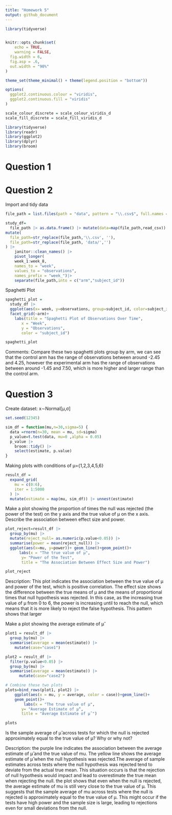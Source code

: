 ```yaml
---
title: "Homework 5"
output: github_document
---
```


```r
library(tidyverse)


knitr::opts_chunk$set(
	echo = TRUE,
	warning = FALSE,
  fig.width = 6,
  fig.asp = .6,
  out.width = "90%"
)

theme_set(theme_minimal() + theme(legend.position = "bottom"))

options(
  ggplot2.continuous.colour = "viridis",
  ggplot2.continuous.fill = "viridis"
)

scale_colour_discrete = scale_colour_viridis_d
scale_fill_discrete = scale_fill_viridis_d
```



```r
library(tidyverse)
library(readr)
library(ggplot2)
library(dplyr)
library(broom)
```

# Question 1

# Question 2
Import and tidy data
```r

file_path = list.files(path = "data", pattern = "\\.csv$", full.names = TRUE)

study_df=
  file_path |> as.data.frame() |> mutate(data=map(file_path,read_csv)) |> as.tibble() |> unnest(data) |> 
mutate(
  file_path=str_replace(file_path,'\\.csv', ''),
  file_path=str_replace(file_path, 'data/','')
) |> 
    janitor::clean_names() |> 
    pivot_longer(
    week_1:week_8,
    names_to = "week", 
    values_to = "observations",
    names_prefix = "week_")|> 
    separate(file_path,into = c("arm","subject_id"))


```

Spaghetti Plot
```r
spaghetti_plot =
  study_df |> 
  ggplot(aes(x= week, y=observations, group=subject_id, color=subject_id))+geom_line()+
  facet_grid(~arm)+
    labs(title = "Spaghetti Plot of Observations Over Time",
       x = "Week",
       y = "Observations",
       color = "subject_id")

spaghetti_plot
```
Comments: Compare these two spaghetti plots group by arm, we can see that the 
control arm has the range of observations between around -2.45 and 4.25, however
the experimental arm has the range of observations between around -1.45 and 7.50,
which is more higher and larger range than the control arm.

# Question 3
Create dataset: x∼Normal[μ,σ]
```r
set.seed(12345)

sim_df = function(mu,n=30,sigma=5) {
  data =rnorm(n=30, mean = mu, sd=sigma)
  p_value=t.test(data, mu=0 ,alpha = 0.05)
  p_value |> 
    broom::tidy() |> 
    select(estimate, p.value)
}

```


Making plots with conditions of μ={1,2,3,4,5,6}
```r
result_df = 
  expand_grid(
    mu = c(0:6),
    iter = 1:5000
  ) |> 
  mutate(estimate = map(mu, sim_df)) |> unnest(estimate)

```

Make a plot showing the proportion of times the null was rejected (the power of the test) on the y axis and the true value of μ on the x axis. Describe the association between effect size and power.

```r
plot_reject=result_df |>
  group_by(mu) |> 
  mutate(reject_null= as.numeric(p.value<0.05)) |> 
  summarise(power = mean(reject_null)) |>
  ggplot(aes(x=mu, y=power))+ geom_line()+geom_point()+
      labs(x = "The true value of μ",
       y= "Power of the Test",
       title = "The Association Between Effect Size and Power")

plot_reject

```

Description: This plot indicates the association between the true value of μ and power of the test, which is positive correlation. The effect size shows the difference between the true means of μ and the means of proportional times that null hypothesis was rejected. In this case, as the increasing true value of μ from 0 to 6, the power is increasing until to reach the null, which means that it is more likely to reject the false hypothesis. This pattern shows that larger



Make a plot showing the average estimate of μ̂

```r
plot1 = result_df |> 
  group_by(mu) |> 
  summarise(average = mean(estimate)) |>
    mutate(case="case1")

plot2 = result_df |> 
  filter(p.value<0.05) |> 
  group_by(mu) |> 
  summarise(average = mean(estimate)) |> 
      mutate(case="case2")

# Combine these two plots
plots=bind_rows(plot1, plot2) |> 
    ggplot(aes(x = mu, y = average, color = case))+geom_line()+
    geom_point()+
        labs(x = "The true value of μ",
       y= "Average Estimate of μ̂",
       title = "Average Estimate of μ̂ ")

plots

```

Is the sample average of μ̂ across tests for which the null is rejected approximately equal to the true value of μ? Why or why not?
 
Description: the purple line indicates the association between the average estimate of μ̂  and the true value of mu. The yellow line shows the average estimate of μ̂ when the null hypothesis was rejected.The average of sample estimates across tests where the null hypothesis was rejected tend to deviate from the actual true mean. This situation occurs is that the rejection of null hypothesis would impact and lead to overestimate the true mean when rejecting the null. the plot shows that even when the null is rejected, the average estimate of mu is still very close to the true value of μ. This suggests that the sample average of mu across tests where the null is rejected is approximately equal to the true value of μ. This might occur if the tests have high power and the sample size is large, leading to rejections even for small deviations from the null.